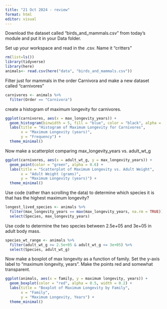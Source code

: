 ```yaml
---
title: "21 Oct 2024 - review"
format: html
editor: visual
---
```


Download the dataset called "birds_and_mammals.csv" from today's module and put it in your Data folder.

Set up your workspace and read in the .csv. Name it "critters"

```r
rm(list=ls())
library(tidyverse)
library(here)
animals<- read.csv(here("data", "birds_and_mammals.csv"))
```

Filter just for mammals in the order Carnivora and make a new dataset called "carnivores"

```r
carnivores <- animals %>%
  filter(Order == "Carnivora")
```

create a histogram of maximum longevity for carnivores.

```r
ggplot(carnivores, aes(x = max_longevity_years)) +
  geom_histogram(binwidth = 5, fill = "blue", color = "black", alpha = 0.7) +
  labs(title = "Histogram of Maximum Longevity for Carnivores",
       x = "Maximum Longevity (years)",
       y = "Frequency") +
  theme_minimal()
```

Now make a scatterplot comparing max_longevity_years vs. adult_wt_g

```r
ggplot(carnivores, aes(x = adult_wt_g, y = max_longevity_years)) +
  geom_point(color = "green", alpha = 0.6) +
  labs(title = "Scatterplot of Maximum Longevity vs. Adult Weight",
       x = "Adult Weight (grams)",
       y = "Maximum Longevity (years)") +
  theme_minimal()
```

Use code (rather than scrolling the data) to determine which species it is that has the highest maximum longevity? 

```r
longest_lived_species <- animals %>%
  filter(max_longevity_years == max(max_longevity_years, na.rm = TRUE)) %>%
  select(Species, max_longevity_years)
```

Use code to determine the two species between 2.5e+05 and 3e+05 in adult body mass.

```r
species_wt_range <- animals %>%
  filter(adult_wt_g >= 2.5e+05 & adult_wt_g <= 3e+05) %>%
  select(Species, adult_wt_g)
```

Now make a boxplot of max longevity as a function of family. Set the y-axis label to "maximum longevity, years". Make the points red and somewhat transparent.

```r
ggplot(animals, aes(x = family, y = maximum longevity, years)) +
  geom_boxplot(color = "red", alpha = 0.5, width = 0.2) +  
  labs(title = "Boxplot of Maximum Longevity by Family",
       x = "Family",
       y = "Maximum Longevity, Years") +
  theme_minimal()
```

